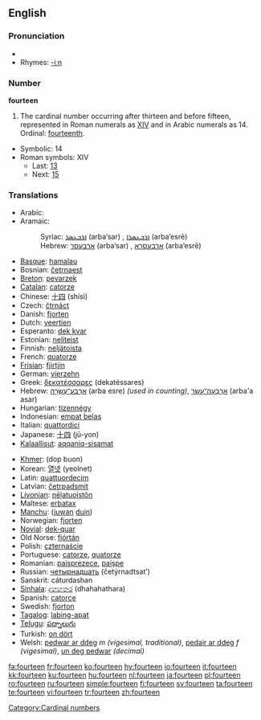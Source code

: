 {{wikipedia}}
==English==

===Pronunciation===
* {{audio|en-us-fourteen.ogg|Audio (US)}}
* Rhymes: [[Rhymes:English:-iːn|-iːn]]

===Number===
'''fourteen'''

# The cardinal number occurring after thirteen and before fifteen, represented in Roman numerals as [[XIV]] and in Arabic numerals as 14.  Ordinal: [[fourteenth]].
* Symbolic: 14
* Roman symbols: XIV
** Last: [[thirteen|13]]
** Next: [[fifteen|15]]

===Translations===
{{rfc-level|Translations at L3+ (AutoFormat would have corrected level of Translations)}}
{{trans-top|cardinal number}}
* Arabic: {{ARchar|[[اربعة عشر]]}} {{unicode|(’arbáʕaʈ ʕášar)}}
* Aramaic:
*: Syriac: [[ܐܪܒܥܣܪ]] (arba‘sar) {{m}}, [[ܐܪܒܥܣܪܐ]] (arba‘esrē) {{f}}
*: Hebrew: [[ארבעסר]] (arba‘sar) {{m}}, [[ארבעסרא]] (arba‘esrē) {{f}}
* [[Basque]]: [[hamalau]]
* Bosnian: [[četrnaest]]
* [[Breton]]: [[pevarzek]]
* [[Catalan]]: [[catorze]]
* Chinese: [[十四]] (shísì)
* Czech: [[čtrnáct]]
* Danish: [[fjorten]]
* Dutch: [[veertien]] {{f}}
* Esperanto: [[dek kvar]]
* Estonian: [[neliteist]]
* Finnish: [[neljätoista]]
* French: [[quatorze]] {{m}}
* [[Frisian]]: [[fjirtjin]]
* German: [[vierzehn]] {{f}}
* Greek: [[δεκατέσσαρες]] (dekatéssares)
* Hebrew: [[ארבע עשרה|אַרְבַּע־עֶשְׂרֵה]] (arba esre) {{f}} ''(used in counting)'', [[ארבעה עשר|אַרְבָּעָה־עָשָׂר]] (arba'a asar) {{m}}
* Hungarian: [[tizennégy]]
* Indonesian: [[empat belas]]
* Italian: [[quattordici]]
* Japanese: [[十四]] (jū-yon)
* [[Kalaallisut]]: [[aqqaniq-sisamat]]
{{trans-mid}}
* [[Khmer]]: {{KMchar|[[ដប់បួន]]}} (dop buon)
* Korean: [[열넷]] (yeolnet)
* Latin: [[quattuordecim]]
* Latvian: [[četrpadsmit]]
* [[Livonian]]: [[nēļatuoistõn]]
* Maltese: [[erbatax]]
* [[Manchu]]: ([[juwan]] [[duin]])
* Norwegian: [[fjorten]]
* [[Novial]]: [[dek-quar]]
* Old Norse: [[fjórtán#Old Norse|fjórtán]]
* Polish: [[czternaście]]
* Portuguese: [[catorze]], [[quatorze]]
* Romanian: [[paisprezece]], [[paişpe]] {{italbrac|informal}}
* Russian: [[четырнадцать]] (četýrnadtsat’)
* Sanskrit: cáturdashan
* [[Sinhala]]: [[දහහතර]] (dhahahathara)
* Spanish: [[catorce]]
* Swedish: [[fjorton]]
* [[Tagalog]]: [[labing-apat]]
* [[Telugu]]: [[పద్నాలుగు]]
* Turkish: [[on dört]]
* Welsh: [[pedwar ar ddeg]] ''m (vigesimal, traditional)'', [[pedair ar ddeg]] ''f (vigesimal)'', [[un deg pedwar]] ''(decimal)''
{{trans-bottom}}

[[Category:Cardinal numbers]]

[[fa:fourteen]]
[[fr:fourteen]]
[[ko:fourteen]]
[[hy:fourteen]]
[[io:fourteen]]
[[it:fourteen]]
[[kk:fourteen]]
[[ku:fourteen]]
[[hu:fourteen]]
[[nl:fourteen]]
[[ja:fourteen]]
[[pl:fourteen]]
[[ro:fourteen]]
[[ru:fourteen]]
[[simple:fourteen]]
[[fi:fourteen]]
[[sv:fourteen]]
[[ta:fourteen]]
[[te:fourteen]]
[[vi:fourteen]]
[[tr:fourteen]]
[[zh:fourteen]]
